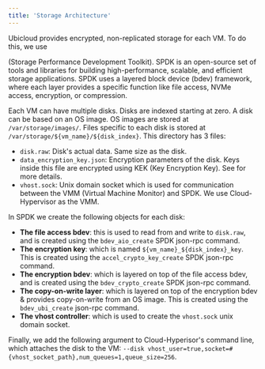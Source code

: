 ```yaml
---
title: 'Storage Architecture'
---
```



Ubicloud provides encrypted, non-replicated storage for each VM. To do this, we use
<Link title="SPDK" url="https://spdk.io/"/> (Storage Performance Development Toolkit).
SPDK is an open-source set of tools and libraries for building high-performance, scalable,
and efficient storage applications. SPDK uses a layered block device (bdev) framework,
where each layer provides a specific function like file access, NVMe access, encryption,
or compression.

Each VM can have multiple disks. Disks are indexed starting at zero. A disk
can be based on an OS image. OS images are stored at `/var/storage/images/`. Files
specific to each disk is stored at `/var/storage/${vm_name}/${disk_index}`. This directory
has 3 files:

* `disk.raw`: Disk's actual data. Same size as the disk.
* `data_encryption_key.json`: Encryption parameters of the disk. Keys inside this file
  are encrypted using KEK (Key Encryption Key). See <Link title="this blogpost" url="https://www.ubicloud.com/blog/ubicloud-block-storage-encryption"/>
  for more details.
* `vhost.sock`: Unix domain socket which is used for communication between the VMM (Virtual
   Machine Monitor) and SPDK. We use Cloud-Hypervisor as the VMM.

In SPDK we create the following objects for each disk:

* **The file access bdev**: this is used to read from and write to `disk.raw`, and is
  created using the `bdev_aio_create` SPDK json-rpc command.
* **The encryption key**: which is named `${vm_name}_${disk_index}_key`. This is created
  using the `accel_crypto_key_create` SPDK json-rpc command.
* **The encryption bdev**: which is layered on top of the file access bdev, and is
  created using the `bdev_crypto_create` SPDK json-rpc command.
* **The copy-on-write layer**: which is layered on top of the encryption bdev & provides
  copy-on-write from an OS image. This is created using the `bdev_ubi_create` json-rpc
  command.
* **The vhost controller**: which is used to create the `vhost.sock` unix domain socket.

Finally, we add the following argument to Cloud-Hyperisor's command line, which attaches
the disk to the VM: `--disk vhost_user=true,socket=#{vhost_socket_path},num_queues=1,queue_size=256`.
